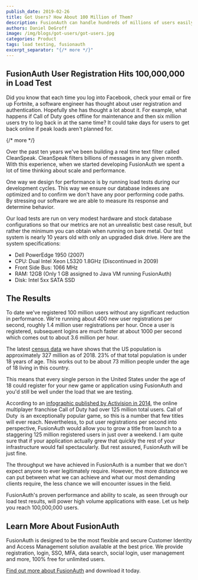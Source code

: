 ```yaml
---
publish_date: 2019-02-26 
title: Got Users? How About 100 Million of Them?
description: FusionAuth can handle hundreds of millions of users easily, because you might need to.
authors: Daniel DeGroff
image: /img/blogs/got-users/got-users.jpg
categories: Product
tags: load testing, fusionauth
excerpt_separator: "{/* more */}"
---
```


## FusionAuth User Registration Hits 100,000,000 in Load Test

Did you know that each time you log into Facebook, check your email or fire up Fortnite, a software engineer has thought about user registration and authentication. Hopefully she has thought a lot about it. For example, what happens if Call of Duty goes offline for maintenance and then six million users try to log back in at the same time? It could take days for users to get back online if peak loads aren't planned for.

{/* more */}

Over the past ten years we've been building a real time text filter called CleanSpeak. CleanSpeak filters billions of messages in any given month. With this experience, when we started developing FusionAuth we spent a lot of time thinking about scale and performance.

One way we design for performance is by running load tests during our development cycles. This way we ensure our database indexes are optimized and to confirm we don't have any poor performing code paths. By stressing our software we are able to measure its response and determine behavior.

Our load tests are run on very modest hardware and stock database configurations so that our metrics are not an unrealistic best case result, but rather the minimum you can obtain when running on bare metal. Our test system is nearly 10 years old with only an upgraded disk drive. Here are the system specifications:
- Dell PowerEdge 1950 (2007)
- CPU: Dual Intel Xeon L5320 1.8GHz (Discontinued in 2009)
- Front Side Bus: 1066 MHz
- RAM: 12GB (Only 1 GB assigned to Java VM running FusionAuth)
- Disk: Intel 5xx SATA SSD

## The Results

To date we've registered 100 million users without any significant reduction in performance. We're running about 400 new user registrations per second, roughly 1.4 million user registrations per hour. Once a user is registered, subsequent logins are much faster at about 1000 per second which comes out to about 3.6 million per hour.

The latest [census data](https://www.census.gov/quickfacts/ "Jump to Census Data site") we have shows that the US population is approximately 327 million as of 2018. 23% of that total population is under 18 years of age. This works out to be about 73 million people under the age of 18 living in this country.

This means that every single person in the United States under the age of 18 could register for your new game or application using FusionAuth and you'd still be well under the load that we are testing.

According to an [infographic published by Activision in 2014](http://venturebeat.com/2014/11/24/call-of-duty-advanced-warfare-by-the-big-numbers/ "Jump to Venturebeat site"), the online multiplayer franchise Call of Duty had over 125 million total users. Call of Duty  is an exceptionally popular game, so this is a number that few titles will ever reach. Nevertheless, to put user registrations per second into perspective, FusionAuth would allow you to grow a title from launch to a staggering 125 million registered users in just over a weekend. I am quite sure that if your application actually grew that quickly the rest of your infrastructure would fail spectacularly. But rest assured, FusionAuth will be just fine.

The throughput we have achieved in FusionAuth is a number that we don't expect anyone to ever legitimately require. However, the more distance we can put between what we can achieve and what our most demanding clients require, the less chance we will encounter issues in the field.

FusionAuth's proven performance and ability to scale, as seen through our load test results, will power high volume applications with ease. Let us help you reach 100,000,000 users.

## Learn More About FusionAuth

FusionAuth is designed to be the most flexible and secure Customer Identity and Access Management solution available at the best price. We provide registration, login, SSO, MFA, data search, social login, user management and more, 100% free for unlimited users.

[Find out more about FusionAuth](/ "FusionAuth Home") and download it today.

